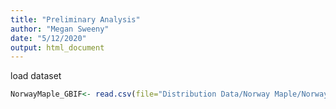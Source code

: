 ```yaml
---
title: "Preliminary Analysis"
author: "Megan Sweeny"
date: "5/12/2020"
output: html_document
---
```



load dataset

```r
NorwayMaple_GBIF<- read.csv(file="Distribution Data/Norway Maple/Norway Maple GBIF Data/NM_GBIF Data.csv")
```

```r

```

